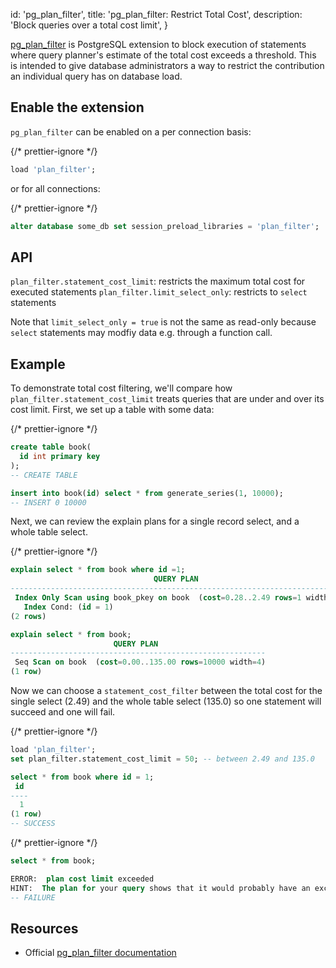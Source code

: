 
  id: 'pg_plan_filter',
  title: 'pg_plan_filter: Restrict Total Cost',
  description: 'Block queries over a total cost limit',
}

[pg_plan_filter](https://github.com/pgexperts/pg_plan_filter) is PostgreSQL extension to block execution of statements where query planner's estimate of the total cost exceeds a threshold. This is intended to give database administrators a way to restrict the contribution an individual query has on database load.

## Enable the extension

`pg_plan_filter` can be enabled on a per connection basis:

{/* prettier-ignore */}
```sql
load 'plan_filter';
```

or for all connections:

{/* prettier-ignore */}
```sql
alter database some_db set session_preload_libraries = 'plan_filter';
```

## API

`plan_filter.statement_cost_limit`: restricts the maximum total cost for executed statements
`plan_filter.limit_select_only`: restricts to `select` statements

Note that `limit_select_only = true` is not the same as read-only because `select` statements may modfiy data e.g. through a function call.

## Example

To demonstrate total cost filtering, we'll compare how `plan_filter.statement_cost_limit` treats queries that are under and over its cost limit. First, we set up a table with some data:

{/* prettier-ignore */}
```sql
create table book(
  id int primary key
);
-- CREATE TABLE

insert into book(id) select * from generate_series(1, 10000);
-- INSERT 0 10000
```

Next, we can review the explain plans for a single record select, and a whole table select.

{/* prettier-ignore */}
```sql
explain select * from book where id =1;
                                QUERY PLAN
---------------------------------------------------------------------------
 Index Only Scan using book_pkey on book  (cost=0.28..2.49 rows=1 width=4)
   Index Cond: (id = 1)
(2 rows)

explain select * from book;
                       QUERY PLAN
---------------------------------------------------------
 Seq Scan on book  (cost=0.00..135.00 rows=10000 width=4)
(1 row)
```

Now we can choose a `statement_cost_filter` between the total cost for the single select (2.49) and the whole table select (135.0) so one statement will succeed and one will fail.

{/* prettier-ignore */}
```sql
load 'plan_filter';
set plan_filter.statement_cost_limit = 50; -- between 2.49 and 135.0

select * from book where id = 1;
 id
----
  1
(1 row)
-- SUCCESS
```

{/* prettier-ignore */}
```sql
select * from book;

ERROR:  plan cost limit exceeded
HINT:  The plan for your query shows that it would probably have an excessive run time. This may be due to a logic error in the SQL, or it maybe just a very costly query. Rewrite your query or increase the configuration parameter "plan_filter.statement_cost_limit".
-- FAILURE
```

## Resources

- Official [pg_plan_filter documentation](https://github.com/pgexperts/pg_plan_filter)


